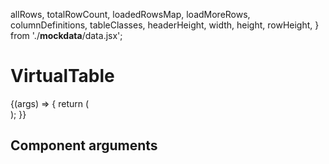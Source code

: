   allRows,
  totalRowCount,
  loadedRowsMap,
  loadMoreRows,
  columnDefinitions,
  tableClasses,
  headerHeight,
  width,
  height,
  rowHeight,
} from './__mockdata__/data.jsx';

<Meta title="VirtualTable" component={VirtualTable} />

# VirtualTable

<Canvas>
  <Story name="Default">
    {(args) => {
      return (
        <div style={{ height: '400px' }}>
          <VirtualTable
            initialRows={allRows}
            allRows={allRows}
            totalRowCount={totalRowCount}
            loadedRowsMap={loadedRowsMap}
            loadMoreRows={loadMoreRows}
            columnDefinitions={columnDefinitions}
            cellClassName={tableClasses.flexContainer}
            className={tableClasses.table}
            rowClassName={tableClasses.flexContainer}
            headerHeight={headerHeight}
            width={width}
            height={height}
            rowHeight={rowHeight}
          />
        </div>
      );
    }}
  </Story>
</Canvas>

## Component arguments

<ArgsTable of={VirtualTable} />
